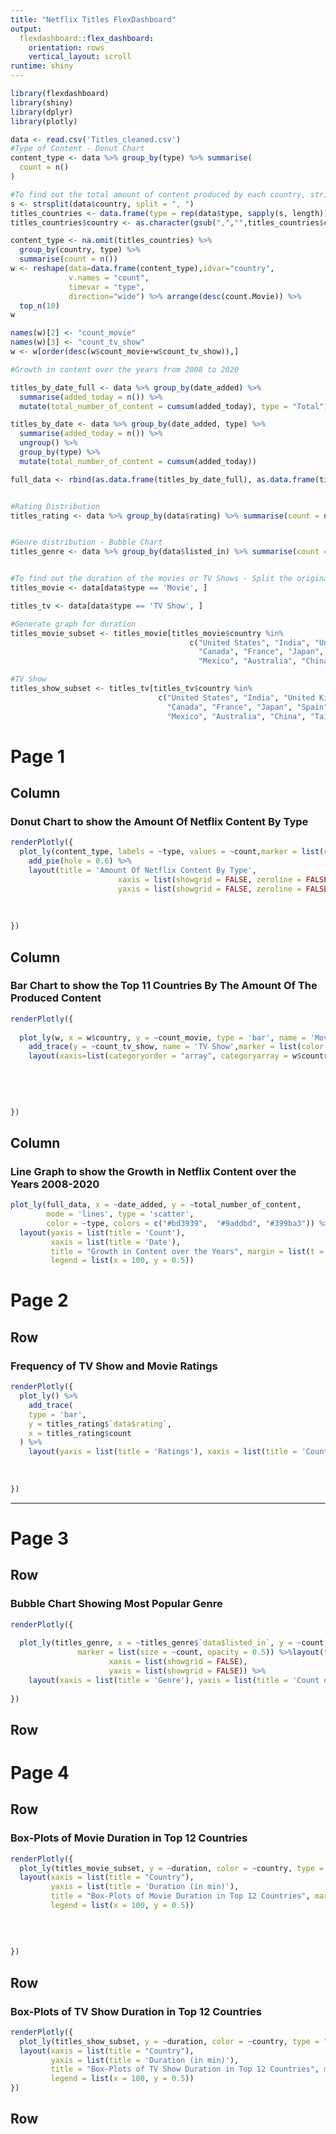 ---
title: "Netflix Titles FlexDashboard"
output: 
  flexdashboard::flex_dashboard:
    orientation: rows
    vertical_layout: scroll
runtime: shiny
---

```{r setup, include=FALSE}
library(flexdashboard)
library(shiny)
library(dplyr)
library(plotly)
```

```{r data}
data <- read.csv('Titles_cleaned.csv')
#Type of Content - Donut Chart
content_type <- data %>% group_by(type) %>% summarise(
  count = n()
)

#To find out the total amount of content produced by each country, strings in country variable and count the total occurrence of each country on its own.
s <- strsplit(data$country, split = ", ")
titles_countries <- data.frame(type = rep(data$type, sapply(s, length)), country = unlist(s))
titles_countries$country <- as.character(gsub(",","",titles_countries$country))

content_type <- na.omit(titles_countries) %>%
  group_by(country, type) %>%
  summarise(count = n())
w <- reshape(data=data.frame(content_type),idvar="country",
             v.names = "count",
             timevar = "type",
             direction="wide") %>% arrange(desc(count.Movie)) %>%
  top_n(10)
w

names(w)[2] <- "count_movie"
names(w)[3] <- "count_tv_show"
w <- w[order(desc(w$count_movie+w$count_tv_show)),] 

#Growth in content over the years from 2008 to 2020

titles_by_date_full <- data %>% group_by(date_added) %>% 
  summarise(added_today = n()) %>% 
  mutate(total_number_of_content = cumsum(added_today), type = "Total")

titles_by_date <- data %>% group_by(date_added, type) %>% 
  summarise(added_today = n()) %>% 
  ungroup() %>% 
  group_by(type) %>%
  mutate(total_number_of_content = cumsum(added_today))

full_data <- rbind(as.data.frame(titles_by_date_full), as.data.frame(titles_by_date))


#Rating Distribution
titles_rating <- data %>% group_by(data$rating) %>% summarise(count = n())


#Genre distribution - Bubble Chart
titles_genre <- data %>% group_by(data$listed_in) %>% summarise(count =n())


#To find out the duration of the movies or TV Shows - Split the original data frame to separate TV shows from Movies
titles_movie <- data[data$type == 'Movie', ]

titles_tv <- data[data$type == 'TV Show', ]

#Generate graph for duration
titles_movie_subset <- titles_movie[titles_movie$country %in% 
                                        c("United States", "India", "United Kingdom",
                                          "Canada", "France", "Japan", "Spain", "South Korea",
                                          "Mexico", "Australia", "China", "Taiwan"),]

#TV Show
titles_show_subset <- titles_tv[titles_tv$country %in%
                                 c("United States", "India", "United Kingdom",
                                   "Canada", "France", "Japan", "Spain", "South Korea",
                                   "Mexico", "Australia", "China", "Taiwan"),]

```
Page 1 {data-orientation=columns}
=======================================================================
Column {data-width=100}
-----------------------------------------------------------------------

### Donut Chart to show the Amount Of Netflix Content By Type

```{r}
renderPlotly({
  plot_ly(content_type, labels = ~type, values = ~count,marker = list(colors = c("#bd3939", "#399ba3"))) %>%
    add_pie(hole = 0.6) %>%
    layout(title = 'Amount Of Netflix Content By Type',
                        xaxis = list(showgrid = FALSE, zeroline = FALSE, showticklabels = FALSE),
                        yaxis = list(showgrid = FALSE, zeroline = FALSE, showticklabels = FALSE))
  
  
  
})
```

Column {data-width=100}
-----------------------------------------------------------------------

### Bar Chart to show the Top 11 Countries By The Amount Of The Produced Content

```{r}

renderPlotly({
  
  plot_ly(w, x = w$country, y = ~count_movie, type = 'bar', name = 'Movie', marker = list(color = '#bd3939')) %>%
    add_trace(y = ~count_tv_show, name = 'TV Show',marker = list(color = '#399ba3')) %>%
    layout(xaxis=list(categoryorder = "array", categoryarray = w$country, title="Country"), yaxis = list(title = 'Amount of content'), barmode = 'stack', title = 'Top 11 Countries By The Amount Of The Produced Content')
  
  
  
  
  
})

```
Column {data-width=100}
-----------------------------------------------------------------------

### Line Graph to show the Growth in Netflix Content over the Years 2008-2020

```{r}
plot_ly(full_data, x = ~date_added, y = ~total_number_of_content, 
        mode = 'lines', type = 'scatter',
        color = ~type, colors = c("#bd3939",  "#9addbd", "#399ba3")) %>% 
  layout(yaxis = list(title = 'Count'), 
         xaxis = list(title = 'Date'), 
         title = "Growth in Content over the Years", margin = list(t = 54),
         legend = list(x = 100, y = 0.5))

```

Page 2 {data-orientation=rows}
=======================================================================
Row {data-width=150}
-----------------------------------------------------------------------


### Frequency of TV Show and Movie Ratings

```{r}
renderPlotly({
  plot_ly() %>%
    add_trace(
    type = 'bar',
    y = titles_rating$`data$rating`,
    x = titles_rating$count
  ) %>%
    layout(yaxis = list(title = 'Ratings'), xaxis = list(title = 'Count of Content'), title = 'Frequency of TV Show and Movie Ratings')
  
  
  
})
```

-----------------------------------------------------------------------

Page 3 {data-orientation=rows}
=======================================================================

Row {data-height=500}
-----------------------------------------------------------------------

### Bubble Chart Showing Most Popular Genre

```{r}
renderPlotly({
  
  plot_ly(titles_genre, x = ~titles_genre$`data$listed_in`, y = ~count, text = ~titles_genre$`data$listed_in`, type = 'scatter', mode = 'markers', color = ~count, colors = 'Reds',
               marker = list(size = ~count, opacity = 0.5)) %>%layout(title = 'Most Popular Genre',
                      xaxis = list(showgrid = FALSE),
                      yaxis = list(showgrid = FALSE)) %>%
    layout(xaxis = list(title = 'Genre'), yaxis = list(title = 'Count of Genres'))
    
})

```
Row {data-height=600}
-----------------------------------------------------------------------



Page 4 {data-orientation=rows}
=======================================================================
Row {data-height=600}
-----------------------------------------------------------------------




### Box-Plots of Movie Duration in Top 12 Countries

```{r}
renderPlotly({
  plot_ly(titles_movie_subset, y = ~duration, color = ~country, type = "box") %>%
  layout(xaxis = list(title = "Country"), 
         yaxis = list(title = 'Duration (in min)'),
         title = "Box-Plots of Movie Duration in Top 12 Countries", margin = list(t = 54),
         legend = list(x = 100, y = 0.5))
  
  
  
  
})

```
Row {data-height=600}
-----------------------------------------------------------------------

### Box-Plots of TV Show Duration in Top 12 Countries

```{r}
renderPlotly({
  plot_ly(titles_show_subset, y = ~duration, color = ~country, type = "box") %>%
  layout(xaxis = list(title = "Country"), 
         yaxis = list(title = 'Duration (in min)'),
         title = "Box-Plots of TV Show Duration in Top 12 Countries", margin = list(t = 54),
         legend = list(x = 100, y = 0.5))
})
```
Row {data-height=600}
-----------------------------------------------------------------------


